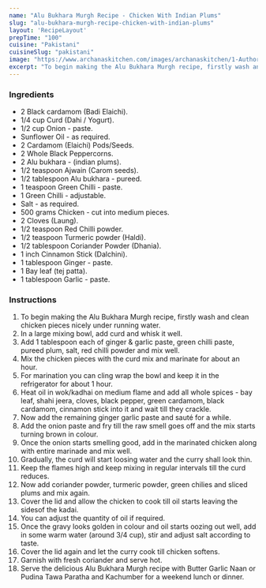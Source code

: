 ---
name: "Alu Bukhara Murgh Recipe - Chicken With Indian Plums"
slug: "alu-bukhara-murgh-recipe-chicken-with-indian-plums"
layout: 'RecipeLayout'
prepTime: "100"
cuisine: "Pakistani"
cuisineSlug: "pakistani"
image: "https://www.archanaskitchen.com/images/archanaskitchen/1-Author/Shaheen_Ali/Alu_Bhukhara_Murgh__Chicken_cooked_with_Indian_Plums.jpg"
excerpt: "To begin making the Alu Bukhara Murgh recipe, firstly wash and clean chicken pieces nicely under running water"
---

### Ingredients

- 2 Black cardamom (Badi Elaichi).
- 1/4 cup Curd (Dahi / Yogurt).
- 1/2 cup Onion - paste.
- Sunflower Oil - as required.
- 2 Cardamom (Elaichi) Pods/Seeds.
- 2 Whole Black Peppercorns.
- 2 Alu bukhara - (indian plums).
- 1/2 teaspoon Ajwain (Carom seeds).
- 1/2 tablespoon Alu bukhara - pureed.
- 1 teaspoon Green Chilli - paste.
- 1 Green Chilli - adjustable.
- Salt - as required.
- 500 grams Chicken - cut into medium pieces.
- 2 Cloves (Laung).
- 1/2 teaspoon Red Chilli powder.
- 1/2 teaspoon Turmeric powder (Haldi).
- 1/2 tablespoon Coriander Powder (Dhania).
- 1 inch Cinnamon Stick (Dalchini).
- 1 tablespoon Ginger - paste.
- 1 Bay leaf (tej patta).
- 1 tablespoon Garlic - paste.

### Instructions

1. To begin making the Alu Bukhara Murgh recipe, firstly wash and clean chicken pieces nicely under running water.
1. In a large mixing bowl, add curd and whisk it well.
1. Add 1 tablespoon each of ginger & garlic paste, green chilli paste, pureed plum, salt, red chilli powder and mix well.
1. Mix the chicken pieces with the curd mix and marinate for about an hour.
1. For marination you can cling wrap the bowl and keep it in the refrigerator for about 1 hour.
1. Heat oil in wok/kadhai on medium flame and add all whole spices - bay leaf, shahi jeera, cloves, black pepper,  green cardamom, black cardamom, cinnamon stick into it and wait till they crackle.
1. Now add the remaining ginger garlic paste and sauté for a while.
1. Add the onion paste and fry till the raw smell goes off and the mix starts turning brown in colour.
1. Once the onion starts smelling good, add in the marinated chicken along with entire marinade and mix well.
1. Gradually, the curd will start loosing water and the curry shall look thin.
1. Keep the flames high and keep mixing in regular intervals till the curd reduces.
1. Now add coriander powder, turmeric powder, green chilies and sliced plums and mix again.
1. Cover the lid and allow the chicken to cook till oil starts leaving the sidesof the kadai.
1. You can adjust the quantity of oil if required.
1. Once the gravy looks golden in colour and oil starts oozing out well, add in some warm water (around 3/4 cup), stir and adjust salt according to taste.
1. Cover the lid again and let the curry cook till chicken softens.
1. Garnish with fresh coriander and serve hot.
1. Serve the delicious Alu Bukhara Murgh recipe with Butter Garlic Naan or Pudina Tawa Paratha and Kachumber for a weekend lunch or dinner.
